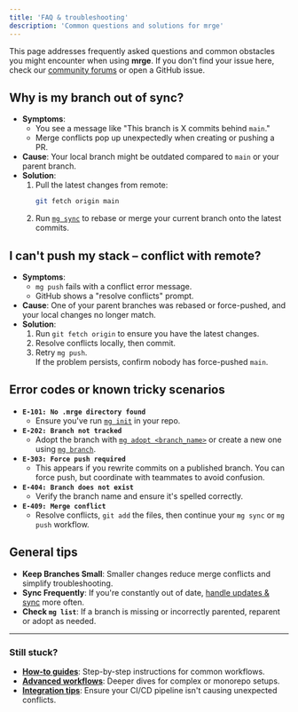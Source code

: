 ```yaml
---
title: 'FAQ & troubleshooting'
description: 'Common questions and solutions for mrge'
---
```


This page addresses frequently asked questions and common obstacles you might encounter when using **mrge**. If you don't find your issue here, check our [community forums](https://community.mrge.io) or open a GitHub issue.

## Why is my branch out of sync?

- **Symptoms**:
  - You see a message like "This branch is X commits behind `main`."
  - Merge conflicts pop up unexpectedly when creating or pushing a PR.
- **Cause**: Your local branch might be outdated compared to `main` or your parent branch.
- **Solution**:
  1. Pull the latest changes from remote:
     ```bash
     git fetch origin main
     ```
  2. Run [`mg sync`](/reference/mg-sync) to rebase or merge your current branch onto the latest commits.

## I can't push my stack – conflict with remote?

- **Symptoms**:
  - `mg push` fails with a conflict error message.
  - GitHub shows a "resolve conflicts" prompt.
- **Cause**: One of your parent branches was rebased or force-pushed, and your local changes no longer match.
- **Solution**:
  1. Run `git fetch origin` to ensure you have the latest changes.
  2. Resolve conflicts locally, then commit.
  3. Retry `mg push`.  
     If the problem persists, confirm nobody has force-pushed `main`.

## Error codes or known tricky scenarios

- **`E-101: No .mrge directory found`**
  - Ensure you've run [`mg init`](/reference/mg-init) in your repo.
- **`E-202: Branch not tracked`**
  - Adopt the branch with [`mg adopt <branch_name>`](/reference/mg-adopt) or create a new one using [`mg branch`](/reference/mg-branch).
- **`E-303: Force push required`**
  - This appears if you rewrite commits on a published branch. You can force push, but coordinate with teammates to avoid confusion.
- **`E-404: Branch does not exist`**
  - Verify the branch name and ensure it's spelled correctly.
- **`E-409: Merge conflict`**
  - Resolve conflicts, `git add` the files, then continue your `mg sync` or `mg push` workflow.

## General tips

- **Keep Branches Small**: Smaller changes reduce merge conflicts and simplify troubleshooting.
- **Sync Frequently**: If you're constantly out of date, [handle updates & sync](/how-to-guides/handle-updates-sync) more often.
- **Check `mg list`**: If a branch is missing or incorrectly parented, reparent or adopt as needed.

---

### Still stuck?

- **[How-to guides](/how-to-guides/create-stacked-prs)**: Step-by-step instructions for common workflows.
- **[Advanced workflows](/advanced/advanced-workflows)**: Deeper dives for complex or monorepo setups.
- **[Integration tips](/advanced/integration-tips)**: Ensure your CI/CD pipeline isn't causing unexpected conflicts.
